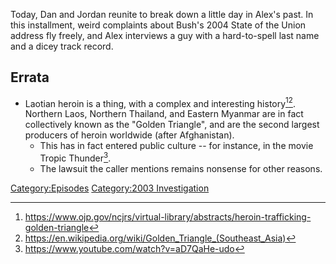 {{DEFAULTSORT:
    #_EPISODE_0789:January 26, 2004
}}{{Episode
    | title           = January 26, 2004
    | caption         = Listen to this episode on [https://knowledgefight.libsyn.com/789-january-26-2004 Libsyn] [https://open.spotify.com/episode/5Cqm4ydk7Of3DfWJZXAa2q Spotify], Read the [[Transcript/789: January 26, 2004|Unofficial Transcript]]
    | episodeNumber   = 789
    | length          = 01:31:42
    | airDate         = March 27, 2023
    | coverageDate    = January 26, 2004
    | episodeType     = [[:Category:2003 Investigation|2003 Investigation]]
    | appearance      = [[Davis Lurmann]]
    | previousEpisode = [[788: Mike Rothschild Returns]]
    | nextEpisode     = [[790: March 27-28, 2023]]
}}

{{Stub}}

Today, Dan and Jordan reunite to break down a little day in Alex's past.  In this installment, weird complaints about Bush's 2004 State of the Union address fly freely, and Alex interviews a guy with a hard-to-spell last name and a dicey track record.

==Errata==

*Laotian heroin is a thing, with a complex and interesting history<ref>https://www.ojp.gov/ncjrs/virtual-library/abstracts/heroin-trafficking-golden-triangle</ref><ref>https://en.wikipedia.org/wiki/Golden_Triangle_(Southeast_Asia)</ref>. Northern Laos, Northern Thailand, and Eastern Myanmar are in fact collectively known as the "Golden Triangle", and are the second largest producers of heroin worldwide (after Afghanistan).
**This has in fact entered public culture -- for instance, in the movie Tropic Thunder<ref>https://www.youtube.com/watch?v=aD7QaHe-udo</ref>.
**The lawsuit the caller mentions remains nonsense for other reasons.

[[Category:Episodes]]
[[Category:2003 Investigation]]

<references />

